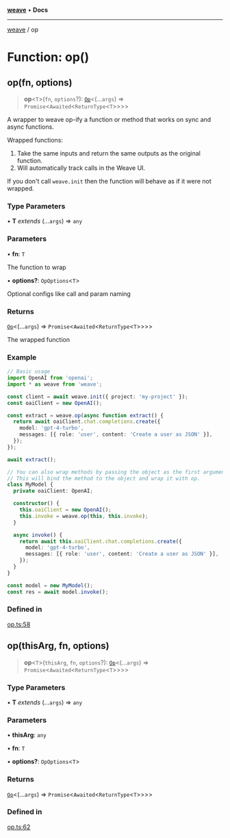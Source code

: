 [**weave**](/reference/typescript-sdk/weave/index) • **Docs**

***

[weave](/reference/typescript-sdk/weave/index) / op

# Function: op()

## op(fn, options)

> **op**\<`T`\>(`fn`, `options`?): [`Op`](/reference/typescript-sdk/weave/type-aliases/Op)\<(...`args`) => `Promise`\<`Awaited`\<`ReturnType`\<`T`\>\>\>\>

A wrapper to weave op-ify a function or method that works on sync and async functions.

Wrapped functions:
 1. Take the same inputs and return the same outputs as the original function.
 2. Will automatically track calls in the Weave UI.

If you don't call `weave.init` then the function will behave as if it were not wrapped.

### Type Parameters

• **T** *extends* (...`args`) => `any`

### Parameters

• **fn**: `T`

The function to wrap

• **options?**: `OpOptions`\<`T`\>

Optional configs like call and param naming

### Returns

[`Op`](/reference/typescript-sdk/weave/type-aliases/Op)\<(...`args`) => `Promise`\<`Awaited`\<`ReturnType`\<`T`\>\>\>\>

The wrapped function

### Example

```ts
// Basic usage
import OpenAI from 'openai';
import * as weave from 'weave';

const client = await weave.init({ project: 'my-project' });
const oaiClient = new OpenAI();

const extract = weave.op(async function extract() {
  return await oaiClient.chat.completions.create({
    model: 'gpt-4-turbo',
    messages: [{ role: 'user', content: 'Create a user as JSON' }],
  });
});

await extract();

// You can also wrap methods by passing the object as the first argument.
// This will bind the method to the object and wrap it with op.
class MyModel {
  private oaiClient: OpenAI;

  constructor() {
    this.oaiClient = new OpenAI();
    this.invoke = weave.op(this, this.invoke);
  }

  async invoke() {
    return await this.oaiClient.chat.completions.create({
      model: 'gpt-4-turbo',
      messages: [{ role: 'user', content: 'Create a user as JSON' }],
    });
  }
}

const model = new MyModel();
const res = await model.invoke();
```

### Defined in

[op.ts:58](https://github.com/wandb/weave/blob/e2313369cb35bc1b6f97c70539926dd951ead21e/sdks/node/src/op.ts#L58)

## op(thisArg, fn, options)

> **op**\<`T`\>(`thisArg`, `fn`, `options`?): [`Op`](/reference/typescript-sdk/weave/type-aliases/Op)\<(...`args`) => `Promise`\<`Awaited`\<`ReturnType`\<`T`\>\>\>\>

### Type Parameters

• **T** *extends* (...`args`) => `any`

### Parameters

• **thisArg**: `any`

• **fn**: `T`

• **options?**: `OpOptions`\<`T`\>

### Returns

[`Op`](/reference/typescript-sdk/weave/type-aliases/Op)\<(...`args`) => `Promise`\<`Awaited`\<`ReturnType`\<`T`\>\>\>\>

### Defined in

[op.ts:62](https://github.com/wandb/weave/blob/e2313369cb35bc1b6f97c70539926dd951ead21e/sdks/node/src/op.ts#L62)
